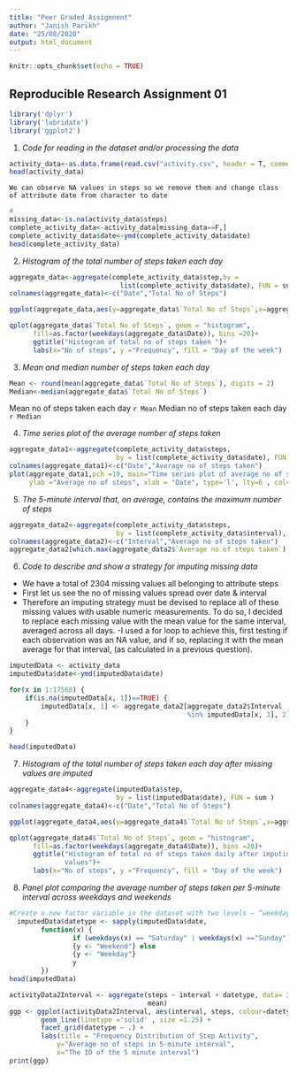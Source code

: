 ```yaml
---
title: "Peer Graded Assigmnent"
author: "Janish Parikh"
date: "25/08/2020"
output: html_document
---
```


```r
knitr::opts_chunk$set(echo = TRUE)
```
## Reproducible Research Assignment 01


```r
library('dplyr')
library('lubridate')
library('ggplot2')
```

1. *Code for reading in the dataset and/or processing the data*
```r
activity_data<-as.data.frame(read.csv("activity.csv", header = T, comment.char = ""))
head(activity_data)

```
    We can observe NA values in steps so we remove them and change class of attribute date from character to date
```r
#
missing_data<-is.na(activity_data$steps)
complete_activity_data<-activity_data[missing_data==F,]
complete_activity_data$date<-ymd(complete_activity_data$date)
head(complete_activity_data)
```

2. *Histogram of the total number of steps taken each day*
```r
aggregate_data<-aggregate(complete_activity_data$step,by =    
                            list(complete_activity_data$date), FUN = sum )
colnames(aggregate_data)<-c("Date","Total No of Steps")

ggplot(aggregate_data,aes(y=aggregate_data$`Total No of Steps`,x=aggregate_data$Date))+geom_bar(stat="identity") + ylab("Total Steps")+xlab("Date")+ggtitle("Total Steps by date")

qplot(aggregate_data$`Total No of Steps`, geom = "histogram", 
      fill=as.factor(weekdays(aggregate_data$Date)), bins =20)+
      ggtitle("Histogram of total no of steps taken ")+
      labs(x="No of steps", y ="Frequency", fill = "Day of the week")
```

3. *Mean and median number of steps taken each day*
```r
Mean <- round(mean(aggregate_data$`Total No of Steps`), digits = 2)
Median<-median(aggregate_data$`Total No of Steps`)
```
  Mean no of steps taken each day `r Mean`
    Median no of steps taken each day `r Median`

4. *Time series plot of the average number of steps taken*
```r
aggregate_data1<-aggregate(complete_activity_data$steps, 
                           by = list(complete_activity_data$date), FUN = mean)
colnames(aggregate_data1)<-c("Date","Average no of steps taken")
plot(aggregate_data1,pch =19, main="Time series plot of average no of steps taken", 
     ylab ="Average no of steps", xlab = "Date", type='l', lty=6 , col="darkblue")
```


5. *The 5-minute interval that, on average, contains the maximum number of steps*
```r
aggregate_data2<-aggregate(complete_activity_data$steps, 
                           by = list(complete_activity_data$interval), FUN = mean)
colnames(aggregate_data2)<-c("Interval","Average no of steps taken")
aggregate_data2[which.max(aggregate_data2$`Average no of steps taken`),]$Interval
```

6. *Code to describe and show a strategy for imputing missing data*

- We have a total of 2304 missing values all belonging to attribute steps
- First let us see the no of missing values spread over date & interval
- Therefore an imputing strategy must be devised to replace all of these missing values with usable numeric measurements. To do so, I decided to replace each missing value with the mean value for the same interval, averaged across all days.
-I used a for loop to achieve this, first testing if each observation was an NA value, and if so, replacing it with the mean average for that interval, (as calculated in a previous question).

```r
imputedData <- activity_data
imputedData$date<-ymd(imputedData$date)

for(x in 1:17568) {
    if(is.na(imputedData[x, 1])==TRUE) {
        imputedData[x, 1] <- aggregate_data2[aggregate_data2$Interval 
                                             %in% imputedData[x, 3], 2]
    }
}

head(imputedData)
```

7. *Histogram of the total number of steps taken each day after missing values are imputed*
```r
aggregate_data4<-aggregate(imputedData$step,
                           by = list(imputedData$date), FUN = sum )
colnames(aggregate_data4)<-c("Date","Total No of Steps")

ggplot(aggregate_data4,aes(y=aggregate_data4$`Total No of Steps`,x=aggregate_data4$Date))+geom_bar(stat="identity") + ylab("Total Steps")+xlab("Date")+ggtitle("Total Steps by date")

qplot(aggregate_data4$`Total No of Steps`, geom = "histogram", 
      fill=as.factor(weekdays(aggregate_data4$Date)), bins =20)+
      ggtitle("Histogram of total no of steps taken daily after imputing missing    
              values")+
      labs(x="No of steps", y ="Frequency", fill = "Day of the week")
```

8. *Panel plot comparing the average number of steps taken per 5-minute interval across weekdays and weekends*
```r
#Create a new factor variable in the dataset with two levels – “weekday” and “weekend” indicating whether a given date is a weekday or weekend day.
  imputedData$datetype <- sapply(imputedData$date, 
        function(x) {
                if (weekdays(x) == "Saturday" | weekdays(x) =="Sunday") 
                {y <- "Weekend"} else 
                {y <- "Weekday"}
                y
        })
head(imputedData)
```

```r
activityData2Interval <- aggregate(steps ~ interval + datetype, data= imputedData, 
                                   mean)
ggp <- ggplot(activityData2Interval, aes(interval, steps, colour=datetype)) +
        geom_line(linetype ='solid' , size =1.25) +
        facet_grid(datetype ~ .) +
        labs(title = "Frequency Distribution of Step Activity",
            y="Average no of steps in 5-minute interval",
            x="The ID of the 5 minute interval") 
print(ggp)

```